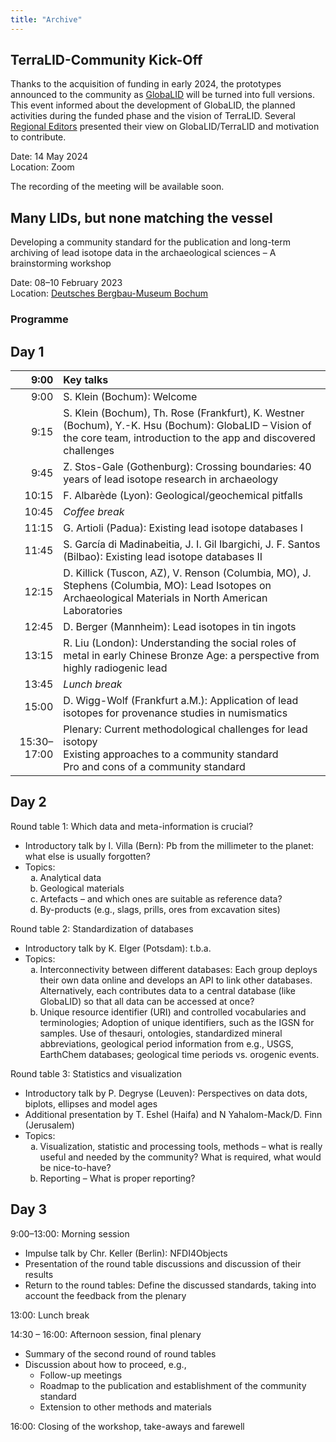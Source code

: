 ```yaml
---
title: "Archive"
---
```


## TerraLID-Community Kick-Off
Thanks to the acquisition of funding in early 2024, the prototypes announced to the community as [GlobaLID](https://archmetaldbm.github.io/Globalid/) will be turned into full versions. This event informed about the development of GlobaLID, the planned activities during the funded phase and the vision of TerraLID. Several [Regional Editors](team.qmd#regional-editors) presented their view on GlobaLID/TerraLID and motivation to contribute. 

Date: 14 May 2024  
Location: Zoom

The recording of the meeting will be available soon. 


## Many LIDs, but none matching the vessel 

Developing a community standard for the publication and long-term archiving of lead isotope data in the archaeological sciences -- A brainstorming workshop 

Date: 08--10 February 2023  
Location: [Deutsches Bergbau-Museum Bochum](https://www.bergbaumuseum.de/)

### Programme

::: panel-tabset

## Day 1

|9:00|Key talks|
|-----:|:-------------------------------|
|9:00|S. Klein (Bochum): Welcome|
|9:15|S. Klein (Bochum), Th. Rose (Frankfurt), K. Westner (Bochum), Y.-K. Hsu (Bochum): GlobaLID -- Vision of the core team, introduction to the app and discovered challenges|
|9:45|Z. Stos-Gale (Gothenburg): Crossing boundaries: 40 years of lead isotope research in archaeology|
|10:15|F. Albarède (Lyon): Geological/geochemical pitfalls|
|10:45|*Coffee break*|
|11:15|G. Artioli (Padua): Existing lead isotope databases I|
|11:45|S. García di Madinabeitia, J. I. Gil Ibargichi, J. F. Santos (Bilbao): Existing lead isotope databases II|
|12:15|D. Killick (Tuscon, AZ), V. Renson (Columbia, MO), J. Stephens (Columbia, MO): Lead Isotopes on Archaeological Materials in North American Laboratories|
|12:45|D. Berger (Mannheim): Lead isotopes in tin ingots|
|13:15|R. Liu (London): Understanding the social roles of metal in early Chinese Bronze Age: a perspective from highly radiogenic lead|
|13:45|*Lunch break*|
|15:00|D. Wigg-Wolf (Frankfurt a.M.): Application of lead isotopes for provenance studies in numismatics|
|15:30--17:00|Plenary: Current methodological challenges for lead isotopy<br />Existing approaches to a community standard<br />Pro and cons of a community standard|

## Day 2

Round table 1: Which data and meta-information is crucial?

* Introductory talk by I. Villa (Bern): Pb from the millimeter to the planet: what else is usually forgotten?
* Topics:
  a. Analytical data
  b. Geological materials
  c. Artefacts -- and which ones are suitable as reference data?
  d. By-products (e.g., slags, prills, ores from excavation sites)
  
Round table 2: Standardization of databases 

* Introductory talk by K. Elger (Potsdam): t.b.a.
* Topics:
  a. Interconnectivity between different databases: Each group deploys their own data online and develops an API to link other databases. Alternatively, each contributes data to a central database (like GlobaLID) so that all data can be accessed at once?
  b. Unique resource identifier (URI) and controlled vocabularies and terminologies; Adoption of unique identifiers, such as the IGSN for samples. Use of thesauri, ontologies, standardized mineral abbreviations, geological period information from e.g., USGS, EarthChem databases; geological time periods vs. orogenic events. 
  
Round table 3: Statistics and visualization  

* Introductory talk by P. Degryse (Leuven): Perspectives on data dots, biplots, ellipses and model ages
* Additional presentation by T. Eshel (Haifa) and N Yahalom-Mack/D. Finn (Jerusalem)
* Topics:
  a. Visualization, statistic and processing tools, methods -- what is really useful and needed by the community? What is required, what would be nice-to-have?
  b. Reporting -- What is proper reporting? 

## Day 3

9:00--13:00: Morning session

* Impulse talk by Chr. Keller (Berlin): NFDI4Objects
* Presentation of the round table discussions and discussion of their results
* Return to the round tables: Define the discussed standards, taking into account the feedback from the plenary

13:00: Lunch break

14:30 -- 16:00: Afternoon session, final plenary

* Summary of the second round of round tables
* Discussion about how to proceed, e.g., 
  - Follow-up meetings
  - Roadmap to the publication and establishment of the community standard
  - Extension to other methods and materials
  
16:00: Closing of the workshop, take-aways and farewell

:::
